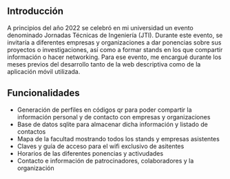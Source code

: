 ## Introducción
A principios del año 2022 se celebró en mi universidad un evento denominado Jornadas Técnicas de Ingeniería (JTI). Durante este evento, se invitaría a diferentes empresas y organizaciones a dar ponencias sobre sus proyectos o investigaciones, así como a formar stands en los que compartir información o hacer networking. Para ese evento, me encargué durante los meses previos del desarrollo tanto de la web descriptiva como de la aplicación móvil utilizada.

## Funcionalidades
- Generación de perfiles en códigos qr para poder compartir la información personal y de contacto con empresas y organizaciones
- Base de datos sqlite para almacenar dicha información y listado de contactos
- Mapa de la facultad mostrando todos los stands y empresas asistentes
- Claves y guía de acceso para el wifi exclusivo de asitentes
- Horarios de las diferentes ponencias y activudades
- Contacto e información de patrocinadores, colaboradores y la organización